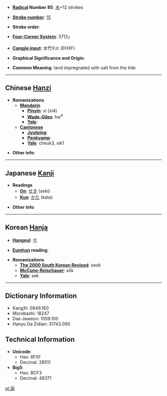 * '''[[Wiktionary:Chinese radical index| Radical]] Number 85''': [[Wiktionary:Chinese radical index 水|水]]+12 strokes

* '''[[Wiktionary:Chinese total strokes index|Stroke number]]''': [[Wiktionary:Chinese total strokes index 15|15]]

* '''Stroke order''': 

* '''[[Wiktionary:Chinese four corner index|Four-Corner System]]''': 3712<sub>7</sub>

* '''[[Wiktionary:Chinese Cangjie index|Cangjie input]]''': 水竹X火 (EHXF)

* '''Graphical Significance and Origin''': 

* '''Common Meaning''': land impregnated with salt from the tide

----

== Chinese [[Hanzi]] ==

* '''Romanizations'''
** '''[[Mandarin]]'''
*** '''[[Pinyin]]''': xì (xi4)
*** '''[[Wade-Giles]]''': hsi<sup>4</sup>
*** '''[[Yale]]''': 
** '''[[Cantonese]]'''
*** '''[[Jyutping]]''':
*** '''[[Penkyamp]]''': 
*** '''[[Yale]]''': cheuk3, sik1

* '''Other info''': 

----

== Japanese [[Kanji]] ==

* '''Readings'''
** '''[[On]]''': [[せき]] (seki)
** '''[[Kun]]''': [[かた]] (kata)

* '''Other info''':  

----

== Korean [[Hanja]] ==

* '''[[Hangeul]]''': [[석]]

* '''[[Eumhun]] reading''': 

* '''Romanizations'''
** '''[[The 2000 South Korean Revised Romanization|The 2000 South Korean Revised]]''': seok
** '''[[McCune-Reischauer]]''': sŏk
** '''[[Yale]]''': sek

----

== Dictionary Information ==

* KangXi: 0649.160
* Morobashi: 18247
* Dae Jaweon: 1059.100
* Hanyu Da Zidian: 31743.090

== Technical Information ==

* '''Unicode''':
** Hex: 6F5F
** Decimal: 28511
* '''Big5''':
** Hex: BCF3
** Decimal: 48371

[[pl:潟]]